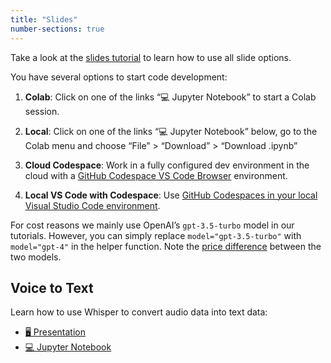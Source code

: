 ```yaml
---
title: "Slides"
number-sections: true
---
```



::: {.callout-note appearance="simple"}
Take a look at the [slides tutorial](https://kirenz.github.io/lab-toolkit/slides/slides.html#/title-slide) to learn how to use all slide options. 
:::

You have several options to start code development:

1. **Colab**: Click on one of the links "💻 Jupyter Notebook" to start a Colab session. 

2. **Local**: Click on one of the links "💻 Jupyter Notebook" below, go to the Colab menu and choose "File" > "Download" > "Download .ipynb"

3. **Cloud Codespace**: Work in a fully configured dev environment in the cloud with a [GitHub Codespace VS Code Browser](/https://github.com/kirenz/lab-voice-to-text/blob/main/README.md) environment.

4. **Local VS Code with Codespace**: Use [GitHub Codespaces in your local Visual Studio Code environment](https://docs.github.com/en/codespaces/developing-in-codespaces/using-github-codespaces-in-visual-studio-code).


For cost reasons we mainly use OpenAI's `gpt-3.5-turbo` model in our tutorials. However, you can simply replace `model="gpt-3.5-turbo"` with `model="gpt-4"` in the helper function. Note the [price difference](https://openai.com/pricing) between the two models.




## Voice to Text

Learn how to use Whisper to convert audio data into text data:

::: {.callout-tip appearance="simple" icon=false}

- [🖥️ Presentation](slides/voice-to-text.qmd)
- [💻 Jupyter Notebook](https://colab.research.google.com/github/kirenz/lab-voice-to-text/blob/main/code/voice-to-text.ipynb)
:::
